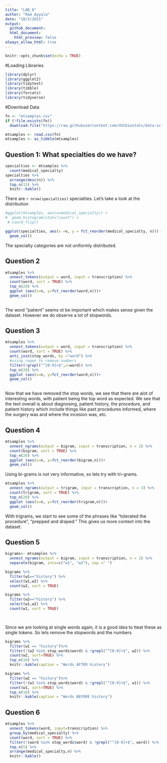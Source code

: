 ---
title: "LAB_6"
author: "Ram Ayyala"
date: "10/3/2021"
output: 
  github_document:
  html_document:
    html_preview: false
always_allow_html: true
---

```{r setup, include=FALSE}
knitr::opts_chunk$set(echo = TRUE)
```

#Loading Libraries
```{r}
library(dplyr)
library(ggplot2)
library(tidytext)
library(tibble)
library(forcats)
library(tidyverse)
```
#Download Data
```{r get-data}
fn <- "mtsamples.csv"
if (!file.exists(fn))
  download.file("https://raw.githubusercontent.com/USCbiostats/data-science-data/master/00_mtsamples/mtsamples.csv", destfile=fn)

mtsamples <- read.csv(fn)
mtsamples <- as_tibble(mtsamples)
```

## Question 1: What specialties do we have?
```{r dist-of-specialties}
specialties <- mtsamples %>%
  count(medical_specialty)
specialties %>%
  arrange(desc(n)) %>%
  top_n(15) %>%
  knitr::kable()
```
There are ` r nrow(specialties)` specialties. Let's take a look at the distribution


```{r}
#ggplot(mtsamples, aes(x=medical_specialty)) +
#  geom_histogram(stat="count") +
 # coord_flip()

ggplot(specialties, aes(x =n, y = fct_reorder(medical_specialty, n))) + 
  geom_col()
```
The specialty categories are not uniformly distributed. 


## Question 2

```{r token-transcript, cache = TRUE}
mtsamples %>%
  unnest_tokens(output = word, input = transcription) %>%
  count(word, sort = TRUE) %>% 
  top_n(20) %>%
  ggplot (aes(x=n, y=fct_reorder(word,n)))+
  geom_col()
  

```

The word "patient" seems ot be important which makes sense given the dataset. However we do observe a lot of stopwords. 

## Question 3
```{r nostop-token-transcript, cache = TRUE}
mtsamples %>%
  unnest_tokens(output = word, input = transcription) %>%
  count(word, sort = TRUE) %>% 
  anti_join(stop_words, by ="word") %>%
  #using regex to remove numbers 
  filter(!grepl("^[0-9]+$",x=word)) %>%
  top_n(20) %>%
  ggplot (aes(x=n, y=fct_reorder(word,n)))+
  geom_col()
  

```
Now that we have removed the stop words, we see that there are alot of interesting words, with patient being the top word as expected. We see that the text overall is about diagnosing, patient history, the procedure, and patient history which include things like past procedures informed, where the surgery was and where the incesion was, etc. 

## Question 4
```{r bigram-transcript, cache=TRUE}
mtsamples %>%
  unnest_ngrams(output = bigram, input = transcription, n = 2) %>%
  count(bigram, sort = TRUE) %>% 
  top_n(20) %>%
  ggplot (aes(x=n, y=fct_reorder(bigram,n)))+
  geom_col()
```
Using bi-grams is not very informative, so lets try with tri-grams.

```{r trigram-transcript, cache=TRUE}
mtsamples %>%
  unnest_ngrams(output = trigram, input = transcription, n = 3) %>%
  count(trigram, sort = TRUE) %>% 
  top_n(20) %>%
  ggplot (aes(x=n, y=fct_reorder(trigram,n)))+
  geom_col()
```

With trigrams, we start to see some of the phrases like "tolerated the procedure", "prepped and draped." This gives us more context into the dataset. 

## Question 5

```{r bigram-history-transcript, cache=TRUE}
bigrams<- mtsamples %>%
  unnest_ngrams(output = bigram, input = transcription, n = 2) %>%
  separate(bigram, into=c("w1", "w2"), sep =" ")

bigrams %>%
  filter(w1=="history") %>%
  select(w1,w2) %>%
  count(w2, sort = TRUE)

bigrams %>%
  filter(w2=="history") %>%
  select(w1,w2) %>%
  count(w1, sort = TRUE)

  
```
Since we are looking at single words again, it is a good idea to tteat these as single tokens. So lets remove the stopwords and the numbers 

```{r history-wo-stop}
bigrams %>%
  filter(w1 == "history")%>%
  filter(!(w2 %in% stop_words$word) & !grepl("^[0-9]+$", w2)) %>% 
  count(w2, sort=TRUE) %>%
  top_n(10) %>% 
  knitr::kable(caption = "Words AFTER history")

bigrams %>%
  filter(w2 == "history")%>%
  filter(!(w1 %in% stop_words$word) & !grepl("^[0-9]+$", w1)) %>% 
  count(w1, sort=TRUE) %>%
  top_n(10) %>% 
  knitr::kable(caption = "Words BEFORE history")
```



## Question 6
```{r top-per-specialty}
mtsamples %>%
  unnest_tokens(word, input=transcription) %>% 
  group_by(medical_specialty) %>% 
  count(word, sort = TRUE) %>%
  filter(!(word %in% stop_words$word) & !grepl("^[0-9]+$", word)) %>%
  top_n(5) %>%
  arrange(medical_specialty,n) %>%
  knitr::kable()
```






